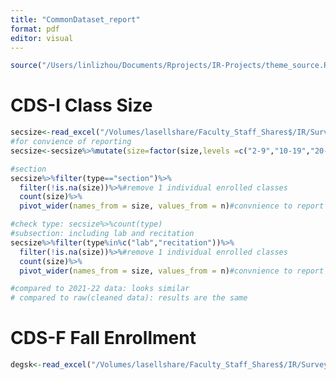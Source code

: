```yaml
---
title: "CommonDataset_report"
format: pdf
editor: visual
---
```


```r
source("/Users/linlizhou/Documents/Rprojects/IR-Projects/theme_source.R")
```

# CDS-I Class Size

```r
secsize<-read_excel("/Volumes/lasellshare/Faculty_Staff_Shares$/IR/Surveys/Common Data Set/2022-2023/datafiles/Course Count FA'22_cleanCDS-I.xlsx")
#for convience of reporting
secsize<-secsize%>%mutate(size=factor(size,levels =c("2-9","10-19","20-29","30-39") ))

#section
secsize%>%filter(type=="section")%>%
  filter(!is.na(size))%>%#remove 1 individual enrolled classes
  count(size)%>%
  pivot_wider(names_from = size, values_from = n)#convnience to report

#check type: secsize%>%count(type)
#subsection: including lab and recitation
secsize%>%filter(type%in%c("lab","recitation"))%>%
  filter(!is.na(size))%>%#remove 1 individual enrolled classes
  count(size)%>%
  pivot_wider(names_from = size, values_from = n)#convnience to report

#compared to 2021-22 data: looks similar
# compared to raw(cleaned data): results are the same
```

# CDS-F Fall Enrollment

```r
degsk<-read_excel("/Volumes/lasellshare/Faculty_Staff_Shares$/IR/Surveys/Common Data Set/2022-2023/datafiles/Fall 2022 UG Backup Data Report_cleanCDS-F.xlsx")
```
